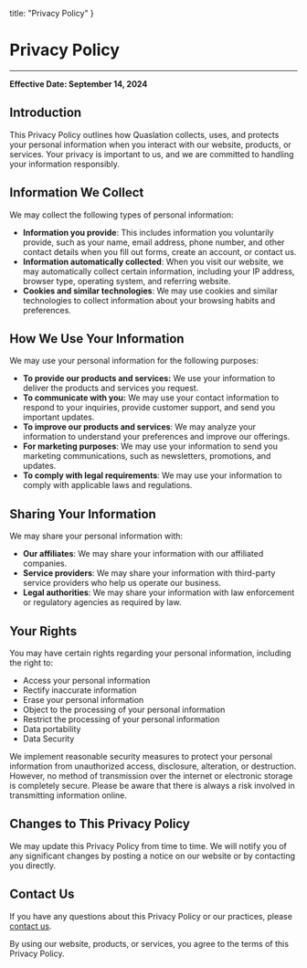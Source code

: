   title: "Privacy Policy"
}


# Privacy Policy
---

**Effective Date: September 14, 2024**

## Introduction

This Privacy Policy outlines how Quaslation collects, uses, and protects your personal information when you interact with our website, products, or services. Your privacy is important to us, and we are committed to handling your information responsibly.

## Information We Collect

We may collect the following types of personal information:

- **Information you provide**: This includes information you voluntarily provide, such as your name, email address, phone number, and other contact details when you fill out forms, create an account, or contact us.
- **Information automatically collected**: When you visit our website, we may automatically collect certain information, including your IP address, browser type, operating system, and referring website.  
- **Cookies and similar technologies**: We may use cookies and similar technologies to collect information about your browsing habits and preferences.  

## How We Use Your Information

We may use your personal information for the following purposes:

- **To provide our products and services:** We use your information to deliver the products and services you request.  
- **To communicate with you:** We may use your contact information to respond to your inquiries, provide customer support, and send you important updates.  
- **To improve our products and services**: We may analyze your information to understand your preferences and improve our offerings.
- **For marketing purposes**: We may use your information to send you marketing communications, such as newsletters, promotions, and updates.
- **To comply with legal requirements**: We may use your information to comply with applicable laws and regulations.

## Sharing Your Information

We may share your personal information with:

- **Our affiliates**: We may share your information with our affiliated companies.
- **Service providers**: We may share your information with third-party service providers who help us operate our business.
- **Legal authorities**: We may share your information with law enforcement or regulatory agencies as required by law.

## Your Rights

You may have certain rights regarding your personal information, including the right to:

- Access your personal information
- Rectify inaccurate information
- Erase your personal information
- Object to the processing of your personal information
- Restrict the processing of your personal information  
- Data portability
- Data Security

We implement reasonable security measures to protect your personal information from unauthorized access, disclosure, alteration, or destruction. However, no method of transmission over the internet or electronic storage is completely secure. Please be aware that there is always a risk involved in transmitting information online.  

## Changes to This Privacy Policy

We may update this Privacy Policy from time to time. We will notify you of any significant changes by posting a notice on our website or by contacting you directly.  

## Contact Us

If you have any questions about this Privacy Policy or our practices, please [contact us](/contact).

By using our website, products, or services, you agree to the terms of this Privacy Policy.